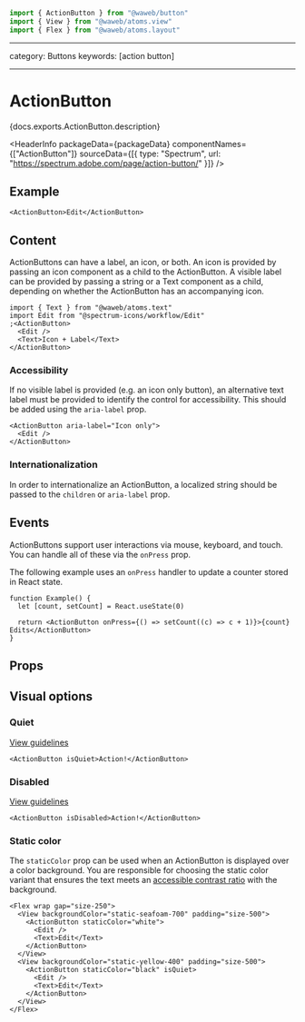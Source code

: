 <!-- Copyright 2020 Adobe. All rights reserved.
This file is licensed to you under the Apache License, Version 2.0 (the "License");
you may not use this file except in compliance with the License. You may obtain a copy
of the License at http://www.apache.org/licenses/LICENSE-2.0
Unless required by applicable law or agreed to in writing, software distributed under
the License is distributed on an "AS IS" BASIS, WITHOUT WARRANTIES OR REPRESENTATIONS
OF ANY KIND, either express or implied. See the License for the specific language
governing permissions and limitations under the License. -->



```jsx import
import { ActionButton } from "@waweb/button"
import { View } from "@waweb/atoms.view"
import { Flex } from "@waweb/atoms.layout"
```

---

category: Buttons
keywords: [action button]

---

# ActionButton

<p>{docs.exports.ActionButton.description}</p>

<HeaderInfo
  packageData={packageData}
  componentNames={["ActionButton"]}
  sourceData={[{ type: "Spectrum", url: "https://spectrum.adobe.com/page/action-button/" }]}
/>

## Example

```tsx example
<ActionButton>Edit</ActionButton>
```

## Content

ActionButtons can have a label, an icon, or both. An icon is provided by passing an icon component as a child to the ActionButton.
A visible label can be provided by passing a string or a Text component as a child, depending on whether the ActionButton has an accompanying icon.

```tsx example
import { Text } from "@waweb/atoms.text"
import Edit from "@spectrum-icons/workflow/Edit"
;<ActionButton>
  <Edit />
  <Text>Icon + Label</Text>
</ActionButton>
```

### Accessibility

If no visible label is provided (e.g. an icon only button),
an alternative text label must be provided to identify the control for accessibility. This should be added using
the `aria-label` prop.

```tsx example
<ActionButton aria-label="Icon only">
  <Edit />
</ActionButton>
```

### Internationalization

In order to internationalize an ActionButton, a localized string should be passed to the `children` or `aria-label` prop.

## Events

ActionButtons support user interactions via mouse, keyboard, and touch. You can handle all of these via the `onPress`
prop.

The following example uses an `onPress` handler to update a counter stored in React state.

```tsx example
function Example() {
  let [count, setCount] = React.useState(0)

  return <ActionButton onPress={() => setCount((c) => c + 1)}>{count} Edits</ActionButton>
}
```

## Props

<PropTable component={docs.exports.ActionButton} links={docs.links} />

## Visual options

### Quiet

[View guidelines](https://spectrum.adobe.com/page/action-button/#Quiet)

```tsx example
<ActionButton isQuiet>Action!</ActionButton>
```

### Disabled

[View guidelines](https://spectrum.adobe.com/page/action-button/#Disabled)

```tsx example
<ActionButton isDisabled>Action!</ActionButton>
```

### Static color

The `staticColor` prop can be used when an ActionButton is displayed over a color background. You are responsible for
choosing the static color variant that ensures the text meets an
[accessible contrast ratio](https://developer.mozilla.org/en-US/docs/Web/Accessibility/Understanding_WCAG/Perceivable/Color_contrast)
with the background.

```tsx example
<Flex wrap gap="size-250">
  <View backgroundColor="static-seafoam-700" padding="size-500">
    <ActionButton staticColor="white">
      <Edit />
      <Text>Edit</Text>
    </ActionButton>
  </View>
  <View backgroundColor="static-yellow-400" padding="size-500">
    <ActionButton staticColor="black" isQuiet>
      <Edit />
      <Text>Edit</Text>
    </ActionButton>
  </View>
</Flex>
```
